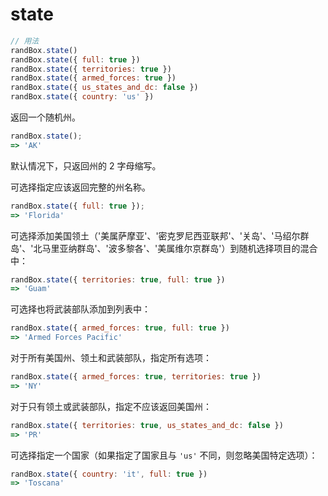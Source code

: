# state

```js
// 用法
randBox.state()
randBox.state({ full: true })
randBox.state({ territories: true })
randBox.state({ armed_forces: true })
randBox.state({ us_states_and_dc: false })
randBox.state({ country: 'us' })
```

返回一个随机州。

```js
randBox.state();
=> 'AK'
```

默认情况下，只返回州的 2 字母缩写。

可选择指定应该返回完整的州名称。

```js
randBox.state({ full: true });
=> 'Florida'
```

可选择添加美国领土（'美属萨摩亚'、'密克罗尼西亚联邦'、'关岛'、'马绍尔群岛'、'北马里亚纳群岛'、'波多黎各'、'美属维尔京群岛'）到随机选择项目的混合中：

```js
randBox.state({ territories: true, full: true })
=> 'Guam'
```

可选择也将武装部队添加到列表中：

```js
randBox.state({ armed_forces: true, full: true })
=> 'Armed Forces Pacific'
```

对于所有美国州、领土和武装部队，指定所有选项：

```js
randBox.state({ armed_forces: true, territories: true })
=> 'NY'
```

对于只有领土或武装部队，指定不应该返回美国州：

```js
randBox.state({ territories: true, us_states_and_dc: false })
=> 'PR'
```

可选择指定一个国家（如果指定了国家且与 `'us'` 不同，则忽略美国特定选项）：

```js
randBox.state({ country: 'it', full: true })
=> 'Toscana'
```
